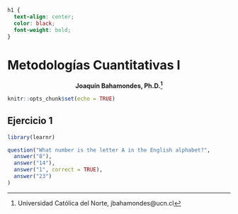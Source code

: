 ```{css, echo=FALSE}
h1 {
  text-align: center;
  color: black;
  font-weight: bold;
}
```


# Metodologías Cuantitativas I  
<p align="center">
**Joaquín Bahamondes, Ph.D.^[Universidad Católica del Norte, jbahamondes@ucn.cl]**
</p>

```{r setup, include=FALSE}
knitr::opts_chunk$set(echo = TRUE)
```

## Ejercicio 1

```{r letter-a, echo=FALSE}
library(learnr)

question("What number is the letter A in the English alphabet?",
  answer("8"),
  answer("14"),
  answer("1", correct = TRUE),
  answer("23")
)
```


